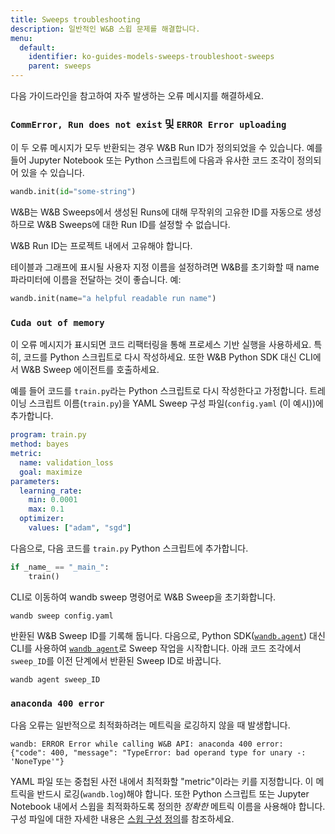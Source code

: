 ```yaml
---
title: Sweeps troubleshooting
description: 일반적인 W&B 스윕 문제를 해결합니다.
menu:
  default:
    identifier: ko-guides-models-sweeps-troubleshoot-sweeps
    parent: sweeps
---
```


다음 가이드라인을 참고하여 자주 발생하는 오류 메시지를 해결하세요.

### `CommError, Run does not exist` 및 `ERROR Error uploading`

이 두 오류 메시지가 모두 반환되는 경우 W&B Run ID가 정의되었을 수 있습니다. 예를 들어 Jupyter Notebook 또는 Python 스크립트에 다음과 유사한 코드 조각이 정의되어 있을 수 있습니다.

```python
wandb.init(id="some-string")
```

W&B는 W&B Sweeps에서 생성된 Runs에 대해 무작위의 고유한 ID를 자동으로 생성하므로 W&B Sweeps에 대한 Run ID를 설정할 수 없습니다.

W&B Run ID는 프로젝트 내에서 고유해야 합니다.

테이블과 그래프에 표시될 사용자 지정 이름을 설정하려면 W&B를 초기화할 때 name 파라미터에 이름을 전달하는 것이 좋습니다. 예:

```python
wandb.init(name="a helpful readable run name")
```

### `Cuda out of memory`

이 오류 메시지가 표시되면 코드 리팩터링을 통해 프로세스 기반 실행을 사용하세요. 특히, 코드를 Python 스크립트로 다시 작성하세요. 또한 W&B Python SDK 대신 CLI에서 W&B Sweep 에이전트를 호출하세요.

예를 들어 코드를 `train.py`라는 Python 스크립트로 다시 작성한다고 가정합니다. 트레이닝 스크립트 이름(`train.py`)을 YAML Sweep 구성 파일(`config.yaml` (이 예시))에 추가합니다.

```yaml
program: train.py
method: bayes
metric:
  name: validation_loss
  goal: maximize
parameters:
  learning_rate:
    min: 0.0001
    max: 0.1
  optimizer:
    values: ["adam", "sgd"]
```

다음으로, 다음 코드를 `train.py` Python 스크립트에 추가합니다.

```python
if _name_ == "_main_":
    train()
```

CLI로 이동하여 wandb sweep 명령어로 W&B Sweep을 초기화합니다.

```shell
wandb sweep config.yaml
```

반환된 W&B Sweep ID를 기록해 둡니다. 다음으로, Python SDK([`wandb.agent`](/ko/ref/python/agent)) 대신 CLI를 사용하여 [`wandb agent`](/ko/ref/cli/wandb-agent)로 Sweep 작업을 시작합니다. 아래 코드 조각에서 `sweep_ID`를 이전 단계에서 반환된 Sweep ID로 바꿉니다.

```shell
wandb agent sweep_ID
```

### `anaconda 400 error`

다음 오류는 일반적으로 최적화하려는 메트릭을 로깅하지 않을 때 발생합니다.

```shell
wandb: ERROR Error while calling W&B API: anaconda 400 error: 
{"code": 400, "message": "TypeError: bad operand type for unary -: 'NoneType'"}
```

YAML 파일 또는 중첩된 사전 내에서 최적화할 "metric"이라는 키를 지정합니다. 이 메트릭을 반드시 로깅(`wandb.log`)해야 합니다. 또한 Python 스크립트 또는 Jupyter Notebook 내에서 스윕을 최적화하도록 정의한 _정확한_ 메트릭 이름을 사용해야 합니다. 구성 파일에 대한 자세한 내용은 [스윕 구성 정의](/ko/guides/sweeps/define-sweep-configuration/)를 참조하세요.
